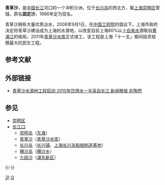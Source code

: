 '''青草沙'''，是[[中国|中国]][[长江|长江]]河口的一个冲积沙洲，位于[[长兴岛_(上海)|长兴岛]]的西北方，属[[上海|上海]][[崇明区|崇明区]]管辖。原名'''固定沙'''，1986年定为现名。

青草沙拥有大量优质淡水，2006年9月1日，在[[中国工程院|中国工程院]]的倡议下，上海市政府决定将青草沙建设成为上海的水源地，以改变目前上海80%以上[[自来水|自来水]]源取自[[黄浦江|黄浦江]]的格局，2011年[[青草沙水库|青草沙水库]]正式竣工，该工程是上海「十一五」期间投资规模最大的民生工程。

== 参考文献 ==
{{Reflist}}

== 外部链接 ==
* [http://sh.news.sina.com.cn/20060901/135467275.shtml 青草沙水源地工程启动 2010年饮用水一半采自长江 新闻晚报 俞陶然]

== 参见 ==
{{Portal box|中华人民共和国|上海}}
* [[崇明区|崇明区]]
* [[长江口|长江口]]
** [[崇明岛|崇明岛]]（[[东滩|东滩]]）
** [[青草沙|青草沙]]（[[青草沙水库|青草沙水库]]）
** [[长兴岛_(上海)|长兴岛]]（[[长兴镇_(崇明区)|长兴镇]]、[[上海长兴岛船舶制造基地|上海长兴岛船舶制造基地]]）
** [[横沙岛|横沙岛]]（[[横沙乡|横沙乡]]）
** [[九段沙|九段沙]]（[[浦东新区|浦东新区]]）

{{-}}
{{上海市岛屿}}
{{上海市功能性区域}}

[[category:长江流域岛屿|沪]]
[[category:上海岛屿|Q]]